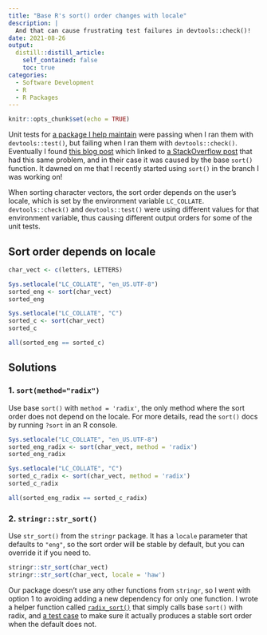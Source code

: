 ```yaml
---
title: "Base R's sort() order changes with locale"
description: |
  And that can cause frustrating test failures in devtools::check()!
date: 2021-08-26
output:
  distill::distill_article:
    self_contained: false
    toc: true
categories:
  - Software Development
  - R
  - R Packages
---
```


```r
knitr::opts_chunk$set(echo = TRUE)
```

Unit tests for [a package I help maintain](https://github.com/SchlossLab/mikropml) 
were passing when I ran them with `devtools::test()`, but failing when I ran
them with `devtools::check()`.
Eventually I found [this blog post](https://irene.rbind.io/post/two-test-env/)
which linked to 
[a StackOverflow post](https://stackoverflow.com/questions/42272119/r-cmd-check-fails-devtoolstest-works-fine) 
that had this same problem, and in their case it was caused by the base `sort()` function.
It dawned on me that I recently started using `sort()` in the branch I was working on!

When sorting character vectors, the sort order depends on the user's locale,
which is set by the environment variable `LC_COLLATE`.
`devtools::check()` and `devtools::test()` were using different values for that
environment variable, thus causing different output orders for some of the unit tests.

## Sort order depends on locale

```r
char_vect <- c(letters, LETTERS)

Sys.setlocale("LC_COLLATE", "en_US.UTF-8")
sorted_eng <- sort(char_vect)
sorted_eng

Sys.setlocale("LC_COLLATE", "C")
sorted_c <- sort(char_vect)
sorted_c

all(sorted_eng == sorted_c)
```


## Solutions

### 1. `sort(method="radix")`

Use base `sort()` with `method = 'radix'`, the only method where the sort 
order does not depend on the locale. 
For more details, read the `sort()` docs by running `?sort` in an R console.

```r
Sys.setlocale("LC_COLLATE", "en_US.UTF-8")
sorted_eng_radix <- sort(char_vect, method = 'radix')
sorted_eng_radix

Sys.setlocale("LC_COLLATE", "C")
sorted_c_radix <- sort(char_vect, method = 'radix')
sorted_c_radix

all(sorted_eng_radix == sorted_c_radix)
```  


### 2. `stringr::str_sort()`

Use `str_sort()` from the `stringr` package. 
It has a `locale` parameter that defaults to `"eng"`, so the sort order will
be stable by default, but you can override it if you need to. 

```r
stringr::str_sort(char_vect)
stringr::str_sort(char_vect, locale = 'haw')
```


Our package doesn't use any other functions from `stringr`, so I went with
option 1 to avoiding adding a new dependency for only one function.
I wrote a helper function called 
[`radix_sort()`](https://github.com/SchlossLab/mikropml/blob/04adac4588fae239fdaa8b2669c431f2268dc08f/R/utils.R#L195-L212) 
that simply calls base `sort()` with radix, and 
[a test case](https://github.com/SchlossLab/mikropml/blob/04adac4588fae239fdaa8b2669c431f2268dc08f/tests/testthat/test-utils.R#L89-L99) 
to make sure it actually produces a stable sort order when the default does not.
